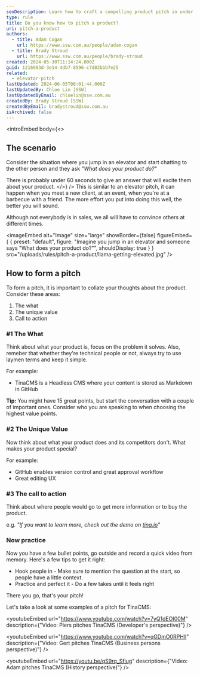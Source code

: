 ```yaml
---
seoDescription: Learn how to craft a compelling product pitch in under 60 seconds with this practical guide
type: rule
title: Do you know how to pitch a product?
uri: pitch-a-product
authors:
  - title: Adam Cogan
    url: https://www.ssw.com.au/people/adam-cogan
  - title: Brady Stroud
    url: https://www.ssw.com.au/people/brady-stroud
created: 2024-05-30T11:14:24.000Z
guid: 1216903d-3e14-4db7-8596-c7d02bbb7e25
related:
  - elevator-pitch
lastUpdated: 2024-06-05T08:01:44.000Z
lastUpdatedBy: Chloe Lin [SSW]
lastUpdatedByEmail: chloelin@ssw.com.au
createdBy: Brady Stroud [SSW]
createdByEmail: bradystroud@ssw.com.au
isArchived: false
---
```


<introEmbed
  body={<>
## The scenario

Consider the situation where you jump in an elevator and start chatting to the other person and they ask *"What does your product do?"*

There is probably under 60 seconds to give an answer that will excite them about your product.
  </>}
/>
This is similar to an elevator pitch, it can happen when you meet a new client, at an event, when you're at a barbecue with a friend. The more effort you put into doing this well, the better you will sound.

Although not everybody is in sales, we all will have to convince others at different times.


<imageEmbed
  alt="Image"
  size="large"
  showBorder={false}
  figureEmbed={ {
    preset: "default",
    figure: "Imagine you jump in an elevator and someone says \"What does your product do?\"",
    shouldDisplay: true
  } }
  src="/uploads/rules/pitch-a-product/llama-getting-elevated.jpg"
/>


## How to form a pitch

To form a pitch, it is important to collate your thoughts about the product. Consider these areas:

1. The what
2. The unique value
3. Call to action

### #1 The What

Think about what your product is, focus on the problem it solves. Also, remeber that whether they're technical people or not, always try to use laymen terms and keep it simple.

For example:

* TinaCMS is a Headless CMS where your content is stored as Markdown in GitHub

**Tip:** You might have 15 great points, but start the conversation with a couple of important ones. Consider who you are speaking to when choosing the highest value points.

### #2 The Unique Value

Now think about what your product does and its competitors don't. What makes your product special?

For example:

* GitHub enables version control and great approval workflow
* Great editing UX

### #3 The call to action

Think about where people would go to get more information or to buy the product.

e.g. *"If you want to learn more, check out the demo on [tina.io](https://tina.io)"*

### Now practice

Now you have a few bullet points, go outside and record a quick video from memory. Here's a few tips to get it right:

* Hook people in - Make sure to mention the question at the start, so people have a little context.
* Practice and perfect it - Do a few takes until it feels right

There you go, that's your pitch!

Let's take a look at some examples of a pitch for TinaCMS:


<youtubeEmbed url="https://www.youtube.com/watch?v=7yQ1dEOI00M" description={"Video: Piers pitches TinaCMS (Developer's perspective)"} />



<youtubeEmbed url="https://www.youtube.com/watch?v=qGDmO0RPHlI" description={"Video: Gert pitches TinaCMS (Business persons perspective)"} />



<youtubeEmbed url="https://youtu.be/qS9rq_Sfiug" description={"Video: Adam pitches TinaCMS (History perspective)"} />
